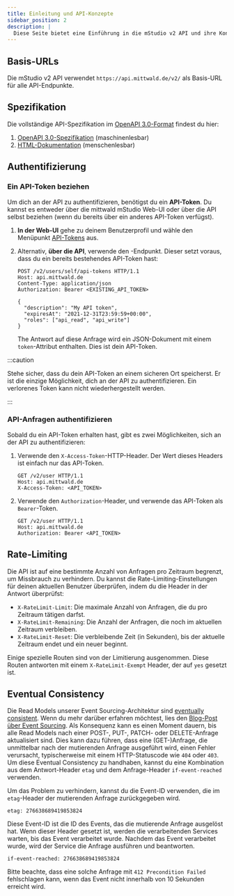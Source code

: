 ```yaml
---
title: Einleitung und API-Konzepte
sidebar_position: 2
description: |
  Diese Seite bietet eine Einführung in die mStudio v2 API und ihre Konzepte.
---
```



## Basis-URLs

Die mStudio v2 API verwendet `https://api.mittwald.de/v2/` als Basis-URL für alle API-Endpunkte.

## Spezifikation

Die vollständige API-Spezifikation im [OpenAPI 3.0-Format](https://spec.openapis.org/oas/v3.0.0) findest du hier:

1. [OpenAPI 3.0-Spezifikation](https://api.mittwald.de/openapi) (maschinenlesbar)
2. [HTML-Dokumentation](../../reference) (menschenlesbar)

## Authentifizierung

### Ein API-Token beziehen

Um dich an der API zu authentifizieren, benötigst du ein **API-Token**. Du kannst es entweder über die mittwald mStudio Web-UI oder über die API selbst beziehen (wenn du bereits über ein anderes API-Token verfügst).

1. **In der Web-UI** gehe zu deinem Benutzerprofil und wähle den Menüpunkt [API-Tokens](https://studio.mittwald.de/app/profile/api-tokens) aus.
2. Alternativ, **über die API**, verwende den <OperationLink operation="user-create-api-token" />-Endpunkt. Dieser setzt voraus, dass du ein bereits bestehendes API-Token hast:

   ```http
   POST /v2/users/self/api-tokens HTTP/1.1
   Host: api.mittwald.de
   Content-Type: application/json
   Authorization: Bearer <EXISTING_API_TOKEN>

   {
     "description": "My API token",
     "expiresAt": "2021-12-31T23:59:59+00:00",
     "roles": ["api_read", "api_write"]
   }
   ```

   The Antwort auf diese Anfrage wird ein JSON-Dokument mit einem `token`-Attribut enthalten. Dies ist dein API-Token.

:::caution

Stehe sicher, dass du dein API-Token an einem sicheren Ort speicherst. Er ist die einzige Möglichkeit, dich an der API zu authentifizieren. Ein verlorenes Token kann nicht wiederhergestellt werden.

:::

### API-Anfragen authentifizieren

Sobald du ein API-Token erhalten hast, gibt es zwei Möglichkeiten, sich an der API zu authentifizieren:

1. Verwende den `X-Access-Token`-HTTP-Header. Der Wert dieses Headers ist einfach nur das API-Token.

   ```http {3}
   GET /v2/user HTTP/1.1
   Host: api.mittwald.de
   X-Access-Token: <API_TOKEN>
   ```

2. Verwende den `Authorization`-Header, und verwende das API-Token als `Bearer`-Token.

   ```http {3}
   GET /v2/user HTTP/1.1
   Host: api.mittwald.de
   Authorization: Bearer <API_TOKEN>
   ```

## Rate-Limiting

Die API ist auf eine bestimmte Anzahl von Anfragen pro Zeitraum begrenzt, um Missbrauch zu verhindern. Du kannst die Rate-Limiting-Einstellungen für deinen aktuellen Benutzer überprüfen, indem du die Header in der Antwort überprüfst:

- `X-RateLimit-Limit`: Die maximale Anzahl von Anfragen, die du pro Zeitraum tätigen darfst.
- `X-RateLimit-Remaining`: Die Anzahl der Anfragen, die noch im aktuellen Zeitraum verbleiben.
- `X-RateLimit-Reset`: Die verbleibende Zeit (in Sekunden), bis der aktuelle Zeitraum endet und ein neuer beginnt.

Einige spezielle Routen sind von der Limitierung ausgenommen. Diese Routen antworten mit einem `X-RateLimit-Exempt` Header, der auf `yes` gesetzt ist.

## Eventual Consistency

Die Read Models unserer Event Sourcing-Architektur sind [eventually consistent](https://en.wikipedia.org/wiki/Eventual_consistency). Wenn du mehr darüber erfahren möchtest, lies den [Blog-Post über Event Sourcing](https://www.mittwald.de/blog/webentwicklung-design/was-ist-eventsourcing). Als Konsequenz kann es einen Moment dauern, bis alle Read Models nach einer POST-, PUT-, PATCH- oder DELETE-Anfrage aktualisiert sind. Dies kann dazu führen, dass eine (GET-)Anfrage, die unmittelbar nach der mutierenden Anfrage ausgeführt wird, einen Fehler verursacht, typischerweise mit einem HTTP-Statuscode wie `404` oder `403`. Um diese Eventual Consistency zu handhaben, kannst du eine Kombination aus dem Antwort-Header `etag` und dem Anfrage-Header `if-event-reached` verwenden.

Um das Problem zu verhindern, kannst du die Event-ID verwenden, die im `etag`-Header der mutierenden Anfrage zurückgegeben wird.

```
etag: 276638689419853824
```

Diese Event-ID ist die ID des Events, das die mutierende Anfrage ausgelöst hat. Wenn dieser Header gesetzt ist, werden die verarbeitenden Services warten, bis das Event verarbeitet wurde. Nachdem das Event verarbeitet wurde, wird der Service die Anfrage ausführen und beantworten.

```
if-event-reached: 276638689419853824
```

Bitte beachte, dass eine solche Anfrage mit `412 Precondition Failed` fehlschlagen kann, wenn das Event nicht innerhalb von 10 Sekunden erreicht wird.
